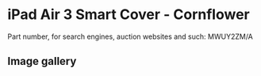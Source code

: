 # iPad Air 3 Smart Cover - Cornflower

Part number, for search engines, auction websites and such: MWUY2ZM/A

## Image gallery

<div style={{ width: "768px" }}>
  <GalleryComponent
    images={[
      {
        original: "/everysource/MWUY2",
        thumbnail: "/everypreview/MWUY2",
      },
      {
        original: "/everysource/MWUY2_AV1_GOLD",
        thumbnail: "/everypreview/MWUY2_AV1_GOLD",
      },
      {
        original: "/everysource/MWUY2_AV1_SILVER",
        thumbnail: "/everypreview/MWUY2_AV1_SILVER",
      },
      {
        original: "/everysource/MWUY2_AV1_SPACE_GRAY",
        thumbnail: "/everypreview/MWUY2_AV1_SPACE_GRAY",
      },
      {
        original: "/everysource/MWUY2_AV2",
        thumbnail: "/everypreview/MWUY2_AV2",
      },
      {
        original: "/everysource/MWUY2_AV3",
        thumbnail: "/everypreview/MWUY2_AV3",
      }
    ]}
  />
</div>